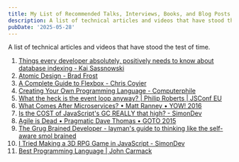 ```yaml
---
title: My List of Recommended Talks, Interviews, Books, and Blog Posts.
description: A list of technical articles and videos that have stood the test of time.
pubDate: '2025-05-28'
---
```


A list of technical articles and videos that have stood the test of time.

1. [Things every developer absolutely, positively needs to know about database indexing - Kai Sassnowski](https://www.youtube.com/embed/HubezKbFL7E)
2. [Atomic Design - Brad Frost](https://bradfrost.com/blog/post/atomic-web-design/)
3. [A Complete Guide to Flexbox - Chris Coyier](https://css-tricks.com/snippets/css/a-guide-to-flexbox/)
4. [Creating Your Own Programming Language - Computerphile](https://youtu.be/Q2UDHY5as90)
5. [What the heck is the event loop anyway? | Philip Roberts | JSConf EU](https://youtu.be/8aGhZQkoFbQ)
6. [What Comes After Microservices? • Matt Ranney • YOW! 2016](https://youtu.be/zf5HH1BPN4o)
7. [Is the COST of JavaScript's GC REALLY that high? - SimonDev](https://youtu.be/easvMCCBFkQ)
8. [Agile is Dead • Pragmatic Dave Thomas • GOTO 2015](https://youtu.be/a-BOSpxYJ9M)
9. [The Grug Brained Developer - layman's guide to thinking like the self-aware smol brained](https://grugbrain.dev/)
10. [I Tried Making a 3D RPG Game in JavaScript - SimonDev](https://youtu.be/SBfZAVzbhCg)
11. [Best Programming Language | John Carmack](https://youtu.be/RfWGJS7rckk)
